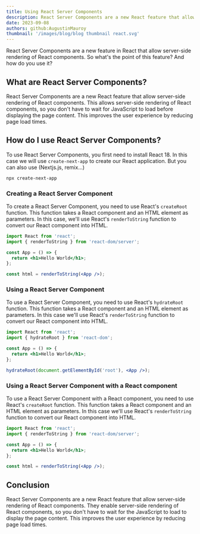 ```yaml
---
title: Using React Server Components
description: React Server Components are a new React feature that allow server-side rendering of React components. So what's the point of this feature? And how do you use it?
date: 2023-09-08
authors: github:AugustinMauroy
thumbnail: '/images/blog/blog thumbnail react.svg'
---
```


React Server Components are a new feature in React that allow server-side rendering of React components. So what's the point of this feature? And how do you use it?

## What are React Server Components?

React Server Components are a new React feature that allow server-side rendering of React components. This allows server-side rendering of React components, so you don't have to wait for JavaScript to load before displaying the page content. This improves the user experience by reducing page load times.

## How do I use React Server Components?

To use React Server Components, you first need to install React 18. In this case we will use `create-next-app` to create our React application. But you can also use (Nextjs.js, remix...)

```bash
npx create-next-app
```

### Creating a React Server Component

To create a React Server Component, you need to use React's `createRoot` function. This function takes a React component and an HTML element as parameters. In this case, we'll use React's `renderToString` function to convert our React component into HTML.

```jsx
import React from 'react';
import { renderToString } from 'react-dom/server';

const App = () => {
  return <h1>Hello World</h1>;
};

const html = renderToString(<App />);
```

### Using a React Server Component

To use a React Server Component, you need to use React's `hydrateRoot` function. This function takes a React component and an HTML element as parameters. In this case we'll use React's `renderToString` function to convert our React component into HTML.

```jsx
import React from 'react';
import { hydrateRoot } from 'react-dom';

const App = () => {
  return <h1>Hello World</h1>;
};

hydrateRoot(document.getElementById('root'), <App />);
```

### Using a React Server Component with a React component

To use a React Server Component with a React component, you need to use React's `createRoot` function. This function takes a React component and an HTML element as parameters. In this case we'll use React's `renderToString` function to convert our React component into HTML.

```jsx
import React from 'react';
import { renderToString } from 'react-dom/server';

const App = () => {
  return <h1>Hello World</h1>;
};

const html = renderToString(<App />);
```

## Conclusion

React Server Components are a new React feature that allow server-side rendering of React components. They enable server-side rendering of React components, so you don't have to wait for the JavaScript to load to display the page content. This improves the user experience by reducing page load times.
